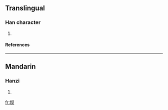 ==Translingual==
===Han character===
{{Han char|rn=86|rad=火|as=14|sn=18|four=9909<sub>4</sub>|canj=火火火木 (FFFD), X火火火木 (XFFFD)}}
# {{defn|Han|sort=火14}}
====References====
{{Han ref|kx=0686.111|dkj=19531|hdz=32243.170|uh=7203|ud=29187|bh=EFFC|bd=61436}}

----
==Mandarin==
===Hanzi===
{{cmn-hanzi|pin=[[róng]] ([[rong2]])|wg=jung<sup>2</sup>}}
# {{defn|Mandarin}}

[[fr:爃]]